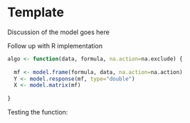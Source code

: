# Template

Discussion of the model goes here

Follow up with R implementation

```r

algo <- function(data, formula, na.action=na.exclude) {
  
  mf <- model.frame(formula, data, na.action=na.action)
  Y <- model.response(mf, type="double")
  X <- model.matrix(mf)
  
}


```

Testing the function:

```r


```
